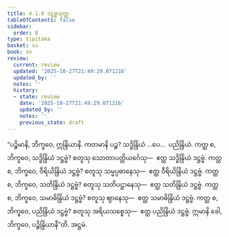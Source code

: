 ```yaml
---
title: 4.1.8 ဒဋ္ဌဗ္ဗသုတ္တ
tableOfContents: false
sidebar:
  order: 8
type: tipitaka
basket: su
book: sn
review:
  current: review
  updated: '2025-10-27T21:49:29.071216'
  updated_by: ''
  notes: ''
  history:
  - state: review
    date: '2025-10-27T21:49:29.071216'
    updated_by: ''
    notes: ''
    previous_state: draft
---
```



<ReviewStatus review={frontmatter.review} showDetails={true} />

<HypothesisAnnotation frontmatter={frontmatter} />

<DynamicBreadcrumb />

<Division number="478" book="sn" e="ch" v="18" p="348">

<Paragraph number="1016" book="sn">
“ပဉ္စိမာနိ, ဘိက္ခဝေ, ဣန္ဒြိယာနိ. ကတမာနိ ပဉ္စ? သဒ္ဓိန္ဒြိယံ …ပေ…  ပညိန္ဒြိယံ. ကတ္ထ စ, ဘိက္ခဝေ, သဒ္ဓိန္ဒြိယံ ဒဋ္ဌဗ္ဗံ? စတူသု သောတာပတ္တိယင်္ဂေသု—  ဧတ္ထ သဒ္ဓိန္ဒြိယံ ဒဋ္ဌဗ္ဗံ. ကတ္ထ စ, ဘိက္ခဝေ, ဝီရိယိန္ဒြိယံ ဒဋ္ဌဗ္ဗံ? စတူသု သမ္မပ္ပဓာနေသု—  ဧတ္ထ ဝီရိယိန္ဒြိယံ ဒဋ္ဌဗ္ဗံ. ကတ္ထ စ, ဘိက္ခဝေ, သတိန္ဒြိယံ ဒဋ္ဌဗ္ဗံ? စတူသု သတိပဋ္ဌာနေသု—  ဧတ္ထ သတိန္ဒြိယံ ဒဋ္ဌဗ္ဗံ. ကတ္ထ စ, ဘိက္ခဝေ, သမာဓိန္ဒြိယံ ဒဋ္ဌဗ္ဗံ? စတူသု ဈာနေသု—  ဧတ္ထ သမာဓိန္ဒြိယံ ဒဋ္ဌဗ္ဗံ. ကတ္ထ စ, ဘိက္ခဝေ, ပညိန္ဒြိယံ ဒဋ္ဌဗ္ဗံ? စတူသု အရိယသစ္စေသု—  ဧတ္ထ ပညိန္ဒြိယံ ဒဋ္ဌဗ္ဗံ. ဣမာနိ ခေါ, ဘိက္ခဝေ, ပဉ္စိန္ဒြိယာနီ”တိ.

</Paragraph>
</Division>

<Paragraph number="1017" type="center" book="sn">
အဋ္ဌမံ.
</Paragraph>